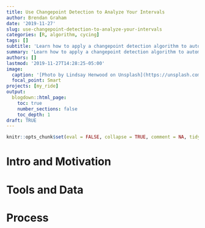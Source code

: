 ```yaml
---
title: Use Changepoint Detection to Analyze Your Intervals
author: Brendan Graham
date: '2019-11-27'
slug: use-changepoint-detection-to-analyze-your-intervals
categories: [R, algorithm, cycing]
tags: []
subtitle: 'Learn how to apply a changepoint detection algorithm to automatically identify changes in a process'
summary: 'Learn how to apply a changepoint detection algorithm to automatically identify changes in a process'
authors: []
lastmod: '2019-11-27T14:28:25-05:00'
image:
  caption: '[Photo by Lindsay Henwood on Unsplash](https://unsplash.com/photos/7_kRuX1hSXM)'
  focal_point: Smart
projects: [my_ride]
output:
  blogdown::html_page:
    toc: true
    number_sections: false
    toc_depth: 1
draft: TRUE
---
```


```r
knitr::opts_chunk$set(eval = FALSE, collapse = TRUE, comment = NA, tidy = FALSE)
```

# Intro and Motivation

# Tools and Data

# Process
    